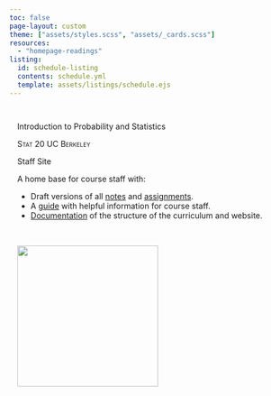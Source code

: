 ```yaml
---
toc: false
page-layout: custom
theme: ["assets/styles.scss", "assets/_cards.scss"]
resources:
  - "homepage-readings"
listing:
  id: schedule-listing
  contents: schedule.yml
  template: assets/listings/schedule.ejs
---
```


:::::{.content-block}
::::{.grid}
:::{#banner .g-col-12 .g-col-md-6 style="margin: 3em 1em 0em 1em"}

:::{.content-visible unless-profile="staff-site"}

:::{.banner-text}
Introduction to Probability and Statistics
:::

[Stat 20 UC Berkeley]{.smallcaps}

:::

:::{.content-hidden unless-profile="staff-site"}

:::{.banner-text}
Staff Site
:::

A home base for course staff with:

- Draft versions of all [notes](notes.qmd) and [assignments](assignments.qmd).
- A [guide](staff-guide/index.qmd) with helpful information for course staff.
- [Documentation](docs/index.qmd) of the structure of the curriculum and website.

:::
:::

:::{#hex .g-col-12 .g-col-md-6 .text-center style="margin: 0em 1em 0em 1em"}

\

![](assets/stat20-hex.png){fig-alt="Hex logo of Stat 20 showing a golden bear." .img-fluid width=250}
:::
::::
:::::

:::::{.content-block}

:::{#schedule-listing}
:::

:::::



